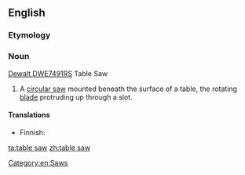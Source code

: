 ==English==
{{wikipedia}}

===Etymology===
{{compound|table|saw|lang=en}}

===Noun===
{{en-noun|head=[[table]] [[saw]]}}
[http://dewaltdwe7491rsreview.com/ Dewalt DWE7491RS] Table Saw
# A [[circular saw]] mounted beneath the surface of a table, the rotating [[blade]] protruding up through a slot.

====Translations====
{{trans-top|type of circular saw}}
* Finnish: {{t|fi|pöytäsaha}}
{{trans-mid}}
{{trans-bottom}}

[[Category:en:Saws]]

[[ta:table saw]]
[[zh:table saw]]